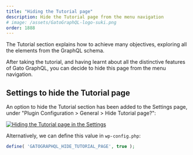 ```yaml
---
title: "Hiding the Tutorial page"
description: Hide the Tutorial page from the menu navigation
# image: /assets/GatoGraphQL-logo-suki.png
order: 1888
---
```


The Tutorial section explains how to achieve many objectives, exploring all the elements from the GraphQL schema.

After taking the tutorial, and having learnt about all the distinctive features of Gato GraphQL, you can decide to hide this page from the menu navigation.

## Settings to hide the Tutorial page

An option to hide the Tutorial section has been added to the Settings page, under "Plugin Configuration > General > Hide Tutorial page?":

<div class="img-width-1024" markdown=1>

<a href="/assets/guides/upstream/settings-hide-tutorial-page.png" target="_blank">![Hiding the Tutorial page in the Settings](/assets/guides/upstream/settings-hide-tutorial-page.png "Hiding the Tutorial page in the Settings")</a>

</div>

Alternatively, we can define this value in `wp-config.php`:

```php
define( 'GATOGRAPHQL_HIDE_TUTORIAL_PAGE', true );
```
